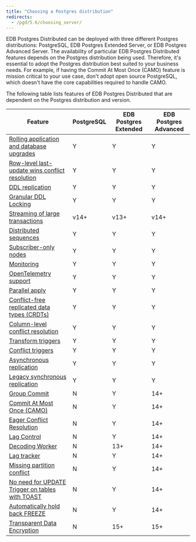 ```yaml
---
title: "Choosing a Postgres distribution"
redirects:
  - /pgd/5.6/choosing_server/
---
```


EDB Postgres Distributed can be deployed with three different Postgres distributions: PostgreSQL, EDB Postgres Extended Server, or EDB Postgres Advanced Server. The availability of particular EDB Postgres Distributed features depends on the Postgres distribution being used. Therefore, it's essential to adopt the Postgres distribution best suited to your business needs. For example, if having the Commit At Most Once (CAMO) feature is mission critical to your use case, don't adopt open source PostgreSQL, which doesn't have the core capabilities required to handle CAMO.

The following table lists features of EDB Postgres Distributed that are dependent on the Postgres distribution and version.

| Feature                                                                                                                 | PostgreSQL | EDB Postgres Extended | EDB Postgres Advanced |
| ----------------------------------------------------------------------------------------------------------------------- | ---------- | --------------------- | --------------------- |
| [Rolling application and database upgrades](/pgd/5.6/upgrades/)                                                      | Y          | Y                     | Y                     |
| [Row-level last-update wins conflict resolution](/pgd/5.6/conflict-management/conflicts/)                            | Y          | Y                     | Y                     |
| [DDL replication](/pgd/5.6/ddl/)                                                                                     | Y          | Y                     | Y                     |
| [Granular DDL Locking](/pgd/5.6/ddl/ddl-locking/)                                                                    | Y          | Y                     | Y                     |
| [Streaming of large transactions](/pgd/5.6/transaction-streaming/)                                                   | v14+       | v13+                  | v14+                  |
| [Distributed sequences](/pgd/5.6/sequences/#pgd-global-sequences)                                                    | Y          | Y                     | Y                     |
| [Subscriber-only nodes](/pgd/5.6/nodes/subscriber_only/)                                                    | Y          | Y                     | Y                     |
| [Monitoring](/pgd/5.6/monitoring/)                                                                                   | Y          | Y                     | Y                     |
| [OpenTelemetry support](/pgd/5.6/monitoring/otel/)                                                                   | Y          | Y                     | Y                     |
| [Parallel apply](/pgd/5.6/parallelapply)                                                                             | Y          | Y                     | Y                     |
| [Conflict-free replicated data types (CRDTs)](/pgd/5.6/conflict-management/crdt/)                                    | Y          | Y                     | Y                     |
| [Column-level conflict resolution](/pgd/5.6/conflict-management/column-level-conflicts/)                             | Y          | Y                     | Y                     |
| [Transform triggers](/pgd/5.6/striggers/#transform-triggers)                                                         | Y          | Y                     | Y                     |
| [Conflict triggers](/pgd/5.6/striggers/#conflict-triggers)                                                           | Y          | Y                     | Y                     |
| [Asynchronous replication](/pgd/5.6/commit-scopes/)                                                                  | Y          | Y                     | Y                     |
| [Legacy synchronous replication](/pgd/5.6/commit-scopes/legacy-sync/)                                                        | Y          | Y                     | Y                     |
| [Group Commit](/pgd/5.6/commit-scopes/group-commit/)                                                                 | N          | Y                     | 14+                   |
| [Commit At Most Once (CAMO)](/pgd/5.6/commit-scopes/camo/)                                                           | N          | Y                     | 14+                   |
| [Eager Conflict Resolution](/pgd/5.6/commit-scopes/group-commit/#eager-conflict-resolution)                                                     | N          | Y                     | 14+                   |
| [Lag Control](/pgd/5.6/commit-scopes/lag-control/)                                                                   | N          | Y                     | 14+                   |
| [Decoding Worker](/pgd/5.6/decoding_worker)                                                          | N          | 13+                   | 14+                   |
| [Lag tracker](/pgd/5.6/monitoring/sql/#monitoring-outgoing-replication)                                              | N          | Y                     | 14+                   |
| [Missing partition conflict](../reference/conflicts/#target_table_note)                                                 | N          | Y                     | 14+                   |
| [No need for UPDATE Trigger on tables with TOAST](../conflict-management/conflicts/02_types_of_conflict/#toast-support-details) | N          | Y                     | 14+                   |
| [Automatically hold back FREEZE](../conflict-management/conflicts/03_conflict_detection/#origin-conflict-detection)             | N          | Y                     | 14+                   |
| [Transparent Data Encryption](/tde/latest/)                                                                             | N          | 15+                   | 15+                   |
